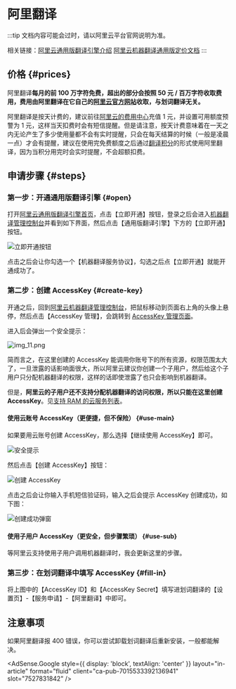 
# 阿里翻译

:::tip
文档内容可能会过时，请以阿里云平台官网说明为准。

相关链接：[阿里云通用版翻译引擎介绍](https://www.aliyun.com/product/ai/base_alimt?source=5176.11533457&userCode=wsnup3vv) [阿里云机器翻译通用版定价文档](https://help.aliyun.com/document_detail/158294.html?source=5176.11533457&userCode=wsnup3vv)
:::

## 价格 {#prices}

阿里翻译**每月的前 100 万字符免费，超出的部分会按照 50 元 / 百万字符收取费用，费用由阿里翻译在它自己的[阿里云官方网站](https://www.aliyun.com/?source=5176.11533457&userCode=wsnup3vv)收取，与划词翻译无关。**

阿里翻译是按天计费的，建议前往[阿里云的费用中心](https://usercenter2.aliyun.com/home)充值 1 元，并设置可用额度预警为 1 元，这样当天扣费时会有短信提醒。但是请注意，按天计费意味着在一天之内无论产生了多少使用量都不会有实时提醒，只会在每天结算的时候（一般是凌晨一点）才会有提醒，建议在使用完免费额度之后通过[翻译积分](tp.mdx)的形式使用阿里翻译，因为当积分用完时会实时提醒，不会超额扣费。

## 申请步骤 {#steps}

### 第一步：开通通用版翻译引擎 {#open}

打开[阿里云通用版翻译引擎首页](https://www.aliyun.com/product/ai/base_alimt?source=5176.11533457&userCode=wsnup3vv)，点击【立即开通】按钮，登录之后会进入[机器翻译管理控制台](https://mt.console.aliyun.com/basic)并看到如下界面，然后点击【通用版翻译引擎】下方的【立即开通】按钮。

![立即开通按钮](../../static/ali1.png)

点击之后会让你勾选一个【机器翻译服务协议】，勾选之后点【立即开通】就能开通成功了。

### 第二步：创建 AccessKey {#create-key}

开通之后，回到[阿里云机器翻译管理控制台](https://mt.console.aliyun.com/basic)，把鼠标移动到页面右上角的头像上悬停，然后点击【AccessKey 管理】，会跳转到 [AccessKey 管理页面](https://ram.console.aliyun.com/manage/ak)。

进入后会弹出一个安全提示：

![img_11.png](./img_11.png)

简而言之，在这里创建的 AccessKey 能调用你账号下的所有资源，权限范围太大了，一旦泄露的话影响面很大，所以阿里云建议你创建一个子用户，然后给这个子用户只分配机器翻译的权限，这样的话即使泄露了也只会影响到机器翻译。

但是，**阿里云的子用户还不支持分配机器翻译的访问权限，所以只能在这里创建 AccessKey**。见[支持 RAM 的云服务列表](https://help.aliyun.com/document_detail/28630.html?source=5176.11533457&userCode=wsnup3vv)。

#### 使用云账号 AccessKey（更便捷，但不保险） {#use-main}

如果要用云账号创建 AccessKey，那么选择【继续使用 AccessKey】即可。

![安全提示](../../static/ali2.png)

然后点击【创建 AccessKey】按钮：

![创建 AccessKey](../../static/ali3.png)

点击之后会让你输入手机短信验证码，输入之后会提示 AccessKey 创建成功，如下图：

![创建成功弹窗](../../static/ali4.png)

#### 使用子用户 AccessKey（更安全，但步骤繁琐） {#use-sub}

等阿里云支持使用子用户调用机器翻译时，我会更新这里的步骤。

### 第三步：在划词翻译中填写 AccessKey {#fill-in}

将上图中的【AccessKey ID】和【AccessKey Secret】填写进划词翻译的【设置页】-【服务申请】-【阿里翻译】中即可。

## 注意事项

如果阿里翻译报 400 错误，你可以尝试卸载划词翻译后重新安装，一般都能解决。

<AdSense.Google
  style={{ display: 'block', textAlign: 'center' }}
  layout="in-article"
  format="fluid"
  client="ca-pub-7015533392136941"
  slot="7527831842"
/>
